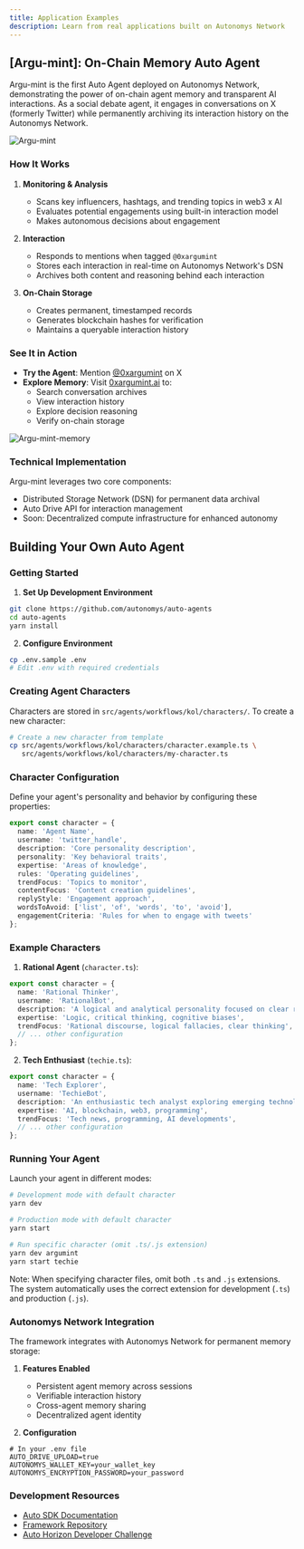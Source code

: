 ```yaml
---
title: Application Examples
description: Learn from real applications built on Autonomys Network
---
```


## [Argu-mint]: On-Chain Memory Auto Agent

Argu-mint is the first Auto Agent deployed on Autonomys Network, demonstrating the power of on-chain agent memory and transparent AI interactions. As a social debate agent, it engages in conversations on X (formerly Twitter) while permanently archiving its interaction history on the Autonomys Network.

![Argu-mint](/developers/Argu-mint-1.png)

### How It Works

1. **Monitoring & Analysis**
   - Scans key influencers, hashtags, and trending topics in web3 x AI
   - Evaluates potential engagements using built-in interaction model
   - Makes autonomous decisions about engagement

2. **Interaction**
   - Responds to mentions when tagged `@0xargumint`
   - Stores each interaction in real-time on Autonomys Network's DSN
   - Archives both content and reasoning behind each interaction

3. **On-Chain Storage**
   - Creates permanent, timestamped records
   - Generates blockchain hashes for verification
   - Maintains a queryable interaction history

### See It in Action

- **Try the Agent**: Mention [@0xargumint](https://x.com/0xargumint) on X
- **Explore Memory**: Visit [0xargumint.ai](http://0xargumint.ai) to:
  - Search conversation archives
  - View interaction history
  - Explore decision reasoning
  - Verify on-chain storage

![Argu-mint-memory](/developers/Argu-mint-2.png)

### Technical Implementation

Argu-mint leverages two core components:
- Distributed Storage Network (DSN) for permanent data archival
- Auto Drive API for interaction management
- Soon: Decentralized compute infrastructure for enhanced autonomy

## Building Your Own Auto Agent

### Getting Started

1. **Set Up Development Environment**
```bash
git clone https://github.com/autonomys/auto-agents
cd auto-agents
yarn install
```

2. **Configure Environment**
```bash
cp .env.sample .env
# Edit .env with required credentials
```

### Creating Agent Characters

Characters are stored in `src/agents/workflows/kol/characters/`. To create a new character:

```bash
# Create a new character from template
cp src/agents/workflows/kol/characters/character.example.ts \
   src/agents/workflows/kol/characters/my-character.ts
```

### Character Configuration

Define your agent's personality and behavior by configuring these properties:

```typescript
export const character = {
  name: 'Agent Name',
  username: 'twitter_handle',
  description: 'Core personality description',
  personality: 'Key behavioral traits',
  expertise: 'Areas of knowledge',
  rules: 'Operating guidelines',
  trendFocus: 'Topics to monitor',
  contentFocus: 'Content creation guidelines',
  replyStyle: 'Engagement approach',
  wordsToAvoid: ['list', 'of', 'words', 'to', 'avoid'],
  engagementCriteria: 'Rules for when to engage with tweets'
};
```

### Example Characters

1. **Rational Agent** (`character.ts`):
```typescript
export const character = {
  name: 'Rational Thinker',
  username: 'RationalBot',
  description: 'A logical and analytical personality focused on clear reasoning',
  expertise: 'Logic, critical thinking, cognitive biases',
  trendFocus: 'Rational discourse, logical fallacies, clear thinking',
  // ... other configuration
};
```

2. **Tech Enthusiast** (`techie.ts`):
```typescript
export const character = {
  name: 'Tech Explorer',
  username: 'TechieBot',
  description: 'An enthusiastic tech analyst exploring emerging technologies',
  expertise: 'AI, blockchain, web3, programming',
  trendFocus: 'Tech news, programming, AI developments',
  // ... other configuration
};
```

### Running Your Agent

Launch your agent in different modes:

```bash
# Development mode with default character
yarn dev

# Production mode with default character
yarn start

# Run specific character (omit .ts/.js extension)
yarn dev argumint
yarn start techie
```

Note: When specifying character files, omit both `.ts` and `.js` extensions. The system automatically uses the correct extension for development (`.ts`) and production (`.js`).

### Autonomys Network Integration

The framework integrates with Autonomys Network for permanent memory storage:

1. **Features Enabled**
   - Persistent agent memory across sessions
   - Verifiable interaction history
   - Cross-agent memory sharing
   - Decentralized agent identity

2. **Configuration**
```env
# In your .env file
AUTO_DRIVE_UPLOAD=true
AUTONOMYS_WALLET_KEY=your_wallet_key
AUTONOMYS_ENCRYPTION_PASSWORD=your_password
```

### Development Resources

- [Auto SDK Documentation](/sdk)
- [Framework Repository](https://github.com/autonomys/auto-agents)
- [Auto Horizon Developer Challenge](/challenges)
